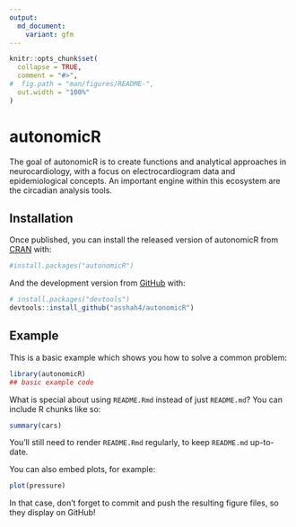 ---
output:
  md_document:
    variant: gfm
---

<!-- README.md is generated from README.Rmd. Please edit that file -->

```{r, include = FALSE, echo = FALSE}
knitr::opts_chunk$set(
  collapse = TRUE,
  comment = "#>",
#  fig.path = "man/figures/README-",
  out.width = "100%"
)
```

# autonomicR

<!-- badges: start -->
<!-- badges: end -->

The goal of autonomicR is to create functions and analytical approaches in neurocardiology, with a focus on electrocardiogram data and epidemiological concepts. An important engine within this ecosystem are the circadian analysis tools.

## Installation

Once published, you can install the released version of autonomicR from [CRAN](https://CRAN.R-project.org) with:

```{r}
#install.packages("autonomicR")
```

And the development version from [GitHub](https://github.com/) with:

```{r}
# install.packages("devtools")
devtools::install_github("asshah4/autonomicR")
```

## Example

This is a basic example which shows you how to solve a common problem:

```{r example}
library(autonomicR)
## basic example code
```

What is special about using `README.Rmd` instead of just `README.md`? You can include R chunks like so:

```{r cars}
summary(cars)
```

You'll still need to render `README.Rmd` regularly, to keep `README.md` up-to-date.

You can also embed plots, for example:

```{r pressure, echo = FALSE}
plot(pressure)
```

In that case, don't forget to commit and push the resulting figure files, so they display on GitHub!
